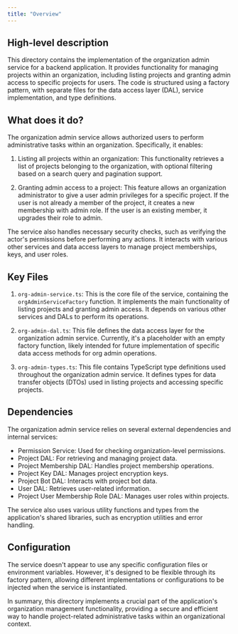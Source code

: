 ```yaml
---
title: "Overview"
---
```


## High-level description
This directory contains the implementation of the organization admin service for a backend application. It provides functionality for managing projects within an organization, including listing projects and granting admin access to specific projects for users. The code is structured using a factory pattern, with separate files for the data access layer (DAL), service implementation, and type definitions.

## What does it do?
The organization admin service allows authorized users to perform administrative tasks within an organization. Specifically, it enables:

1. Listing all projects within an organization: This functionality retrieves a list of projects belonging to the organization, with optional filtering based on a search query and pagination support.

2. Granting admin access to a project: This feature allows an organization administrator to give a user admin privileges for a specific project. If the user is not already a member of the project, it creates a new membership with admin role. If the user is an existing member, it upgrades their role to admin.

The service also handles necessary security checks, such as verifying the actor's permissions before performing any actions. It interacts with various other services and data access layers to manage project memberships, keys, and user roles.

## Key Files

1. `org-admin-service.ts`: This is the core file of the service, containing the `orgAdminServiceFactory` function. It implements the main functionality of listing projects and granting admin access. It depends on various other services and DALs to perform its operations.

2. `org-admin-dal.ts`: This file defines the data access layer for the organization admin service. Currently, it's a placeholder with an empty factory function, likely intended for future implementation of specific data access methods for org admin operations.

3. `org-admin-types.ts`: This file contains TypeScript type definitions used throughout the organization admin service. It defines types for data transfer objects (DTOs) used in listing projects and accessing specific projects.

## Dependencies
The organization admin service relies on several external dependencies and internal services:

- Permission Service: Used for checking organization-level permissions.
- Project DAL: For retrieving and managing project data.
- Project Membership DAL: Handles project membership operations.
- Project Key DAL: Manages project encryption keys.
- Project Bot DAL: Interacts with project bot data.
- User DAL: Retrieves user-related information.
- Project User Membership Role DAL: Manages user roles within projects.

The service also uses various utility functions and types from the application's shared libraries, such as encryption utilities and error handling.

## Configuration
The service doesn't appear to use any specific configuration files or environment variables. However, it's designed to be flexible through its factory pattern, allowing different implementations or configurations to be injected when the service is instantiated.

In summary, this directory implements a crucial part of the application's organization management functionality, providing a secure and efficient way to handle project-related administrative tasks within an organizational context.